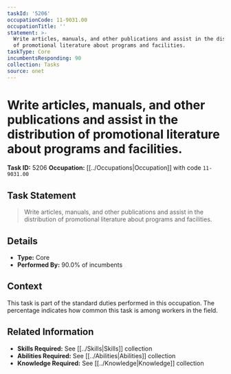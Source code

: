 ```yaml
---
taskId: '5206'
occupationCode: 11-9031.00
occupationTitle: ''
statement: >-
  Write articles, manuals, and other publications and assist in the distribution
  of promotional literature about programs and facilities.
taskType: Core
incumbentsResponding: 90
collection: Tasks
source: onet
---
```

# Write articles, manuals, and other publications and assist in the distribution of promotional literature about programs and facilities.

**Task ID:** 5206
**Occupation:** [[../Occupations|Occupation]] with code `11-9031.00`

## Task Statement

> Write articles, manuals, and other publications and assist in the distribution of promotional literature about programs and facilities.

## Details

- **Type:** Core
- **Performed By:** 90.0% of incumbents

## Context

This task is part of the standard duties performed in this occupation. The percentage indicates how common this task is among workers in the field.

## Related Information

- **Skills Required:** See [[../Skills|Skills]] collection
- **Abilities Required:** See [[../Abilities|Abilities]] collection
- **Knowledge Required:** See [[../Knowledge|Knowledge]] collection
